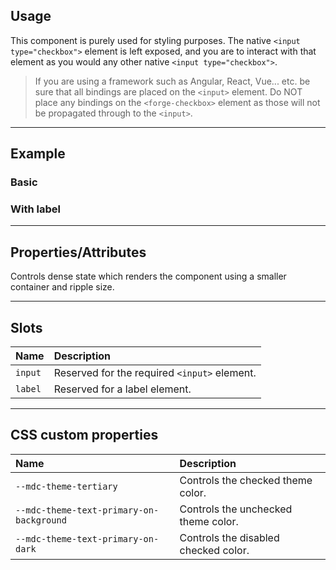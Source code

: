 
<PageSection>

## Usage

This component is purely used for styling purposes. The native `<input type="checkbox">` element is left exposed, and you are to interact with that element as
you would any other native `<input type="checkbox">`.

> If you are using a framework such as Angular, React, Vue... etc. be sure that all bindings are placed on the `<input>` element. Do NOT
> place any bindings on the `<forge-checkbox>` element as those will not be propagated through to the `<input>`.

</PageSection>

---

<PageSection>

## Example

### Basic

<LiveDemo dense codeHtml={CheckboxDefaultCodeHtml()}>
  <CheckboxDemo />
</LiveDemo>

### With label

<LiveDemo dense codeHtml={CheckboxLabelCodeHtml()}>
  <CheckboxDemo hasLabel />
</LiveDemo>

</PageSection>

---

<PageSection>

## Properties/Attributes

<PropertyDef name="dense" type="boolean" defaultValue="false">

Controls dense state which renders the component using a smaller container and ripple size.
  
</PropertyDef>

</PageSection>

---

<PageSection>

## Slots

| Name               | Description
| :------------------| :----------------
| `input`            | Reserved for the required `<input>` element.
| `label`            | Reserved for a label element.

</PageSection>

---

<PageSection>

## CSS custom properties

| Name                                            | Description
| :-----------------------------------------------| :----------------
| `--mdc-theme-tertiary`                          | Controls the checked theme color.
| `--mdc-theme-text-primary-on-background`        | Controls the unchecked theme color.
| `--mdc-theme-text-primary-on-dark`              | Controls the disabled checked color.

</PageSection>
